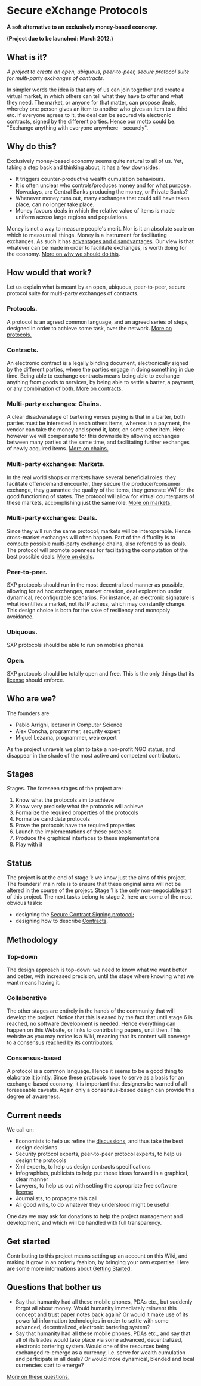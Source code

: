 =Secure eXchange Protocols=
'''A soft alternative to an exclusively money-based economy.'''

'''(Project due to be launched: March 2012.)'''

==What is it?==
''A project to create an open, ubiquous, peer-to-peer, secure protocol suite for multi-party exchanges of contracts.''

In simpler words the idea is that any of us can join together and create a virtual market, in which others can tell what they have to offer and what they need. The market, or anyone for that matter, can propose deals, whereby one person gives an item to another who gives an item to a third etc. If everyone agrees to it, the deal can be secured via electronic contracts, signed by the different parties. 
Hence our motto could be: "Exchange anything with everyone anywhere - securely".

==Why do this?==
Exclusively money-based economy seems quite natural to all of us. Yet, taking a step back and thinking about, it has a few downsides: 

* It triggers counter-productive wealth cumulation behaviours.
* It is often unclear who controls/produces money and for what purpose. Nowadays, are Central Banks producing the money, or Private Banks?
* Whenever money runs out, many exchanges that could still have taken place, can no longer take place.
* Money favours deals in which the relative value of items is made uniform across large regions and populations. 
Money is not a way to measure people's merit. Nor is it an absolute scale on which to measure all things. Money is a  instrument for facilitating exchanges. As such it has  [[Exclusively Money Based Economy|advantages and disandvantages]]. Our view is that whatever can be made in order to facilitate exchanges, is worth doing for the economy. 
[[Why Do This|More on why we should do this]].

==How would that work?==
Let us explain what is meant by an open, ubiquous, peer-to-peer, secure protocol suite for multi-party exchanges of contracts.

===Protocols.===
A protocol is an agreed common language, and an agreed series of steps, designed in order to achieve some task, over the network. 
[[Protocols|More on protocols.]]

===Contracts.===
An electronic contract is a legally binding document, electronically signed by the different parties, where the parties engage in doing something in due time. Being able to exchange contracts means being able to exchange anything from goods to services, by being able to settle a barter, a payment, or any combination of both.  
[[Contracts|More on contracts.]]

===Multi-party exchanges: Chains.===
A clear disadvanatage of bartering versus paying is that in a barter, both parties must be interested in each others items, whereas in a payment, the vendor can take the money and spend it, later, on some other item. Here however we will compensate for this downside by allowing exchanges between many parties at the same time, and facilitating further exchanges of newly acquired items. 
[[Chains|More on chains.]]

===Multi-party exchanges: Markets.===
In the real world shops or markets have several beneficial roles: they facilitate offer/demand encounter, they secure the producer/consumer exchange, they guarantee the quality of the items, they generate VAT for the good functioning of states. The protocol will allow for virtual counterparts of these markets, accomplishing just the same role. 
[[Markets|More on markets.]]

===Multi-party exchanges: Deals. ===
Since they will run the same protocol, markets will be interoperable. Hence cross-market exchanges will often happen. Part of the diffucilty is to compute possible multi-party exchange chains, also referred to as deals. The protocol will promote openness for facilitating the computation of the best possible deals. 
[[Deals|More on deals]].

===Peer-to-peer.===
SXP protocols should run in the most decentralized manner as possible, allowing for ad hoc exchanges, market creation, deal exploration under dynamical, reconfigurable scenarios. For instance, an electronic signature is what identifies a market, not its IP adress, which may constantly change. This design choice is both for the sake of resiliency and monopoly avoidance. 

===Ubiquous.===
SXP protocols should be able to run on mobiles phones. 

===Open.===
SXP protocols should be totally open and free. This is the only things that its [[Licence|license]] should enforce.

==Who are we?==
The founders are
* Pablo Arrighi, lecturer in Computer Science
* Alex Concha, programmer, security expert
* Miguel Lezama, programmer, web expert

As the project unravels we plan to take a non-profit NGO status, and disappear in the shade of the most active and competent contributors.

==Stages==
Stages. The foreseen stages of the project are: 
# Know what the protocols aim to achieve
# Know very precisely what the protocols will achieve
# Formalize the required properties of the protocols
# Formalize candidate protocols 
# Prove the protocols have the required properties
# Launch the implementations of these protocols
# Produce the graphical interfaces to these implementations
# Play with it

==Status==
The project is at the end of stage 1: we know just the aims of this project. The founders' main role is to ensure that these original aims will not be altered in the course of the project. Stage 1 is the only non-negociable part of this project. 
The next tasks belong to stage 2, here are some of the most obvious tasks:
* designing the [[Secure Contract Signing Protocol|Secure Contract Signing protocol]];
* designing how to describe [[Contracts]].

==Methodology==

===Top-down===
The design approach is top-down: we need to know what we want better and better, with increased precision, until the stage where knowing what we want means having it.

===Collaborative=== 
The other stages are entirely in the hands of the community that will develop the project. Notice that this is eased by the fact that until stage 6 is reached, no software development is needed. Hence everything can happen on this Website, or links to contributing papers, until then. This website as you may notice is a Wiki, meaning that its content will converge to a consensus reached by its contributors. 

===Consensus-based=== 
A protocol is a common language. Hence it seems to be a good thing to elaborate it jointly. Since these protocols hope to serve as a basis for an exchange-based economy, it is important that designers be warned of all foreseeable caveats. Again only a consensus-based design can provide this degree of awareness.

==Current needs==
We call on:
* Economists to help us refine the [[Discussion Pages|discussions]], and thus take the best design decisions
* Security protocol experts, peer-to-peer protocol experts, to help us design the protocols
* Xml experts, to help us design contracts specifications
* Infographists, publicists to help put these ideas forward in a graphical, clear manner
* Lawyers, to help us out with setting the appropriate free software [[Licence|license]]
* Journalists, to propagate this call
* All good wills, to do whatever they understood might be useful
One day we may ask for donations to help the project management and development, and which will be handled with full transparency.

==Get started==
Contributing to this project means setting up an account on this Wiki, and making it grow in an orderly fashion, by bringing your own expertise. Here are some more informations about [[Getting Started]].

==Questions that bother us==
* Say that humanity had all these mobile phones, PDAs etc., but suddenly forgot all about money. Would humanity immediately reinvent this concept and trust paper notes back again? Or would it make use of its powerful information technologies in order to settle with some advanced, decentralized, electronic bartering system?
* Say that humanity had all these mobile phones, PDAs etc., and say that all of its trades would take place via some advanced, decentralized, electronic bartering system. Would one of the resources being exchanged re-emerge as a currency, i.e. serve for wealth cumulation and participate in all deals? Or would more dynamical, blended and local currencies start to emerge?
[[Questions That Bother Us|More on these questions.]]